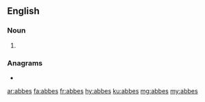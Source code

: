 {{also|abbés|Abbés}}
==English==

===Noun===
{{head|en|noun plural form}}

# {{plural of|abbe|lang=en}}

===Anagrams===
* {{l|en|babes}}

[[ar:abbes]]
[[fa:abbes]]
[[fr:abbes]]
[[hy:abbes]]
[[ku:abbes]]
[[mg:abbes]]
[[my:abbes]]